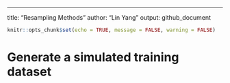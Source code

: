 ---
title: "Resampling Methods" 
author: "Lin Yang"
output: github_document

```r
knitr::opts_chunk$set(echo = TRUE, message = FALSE, warning = FALSE)
```

# Generate a simulated training dataset
```r

```








